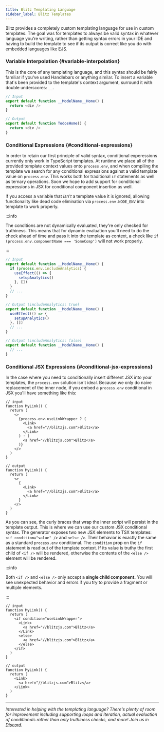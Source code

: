```yaml
---
title: Blitz Templating Language
sidebar_label: Blitz Templates
---
```


Blitz provides a completely custom templating language for use in custom
templates. The goal was for templates to always be valid syntax in
whatever language you're writing, rather than getting syntax errors in
your IDE and having to build the template to see if its output is correct
like you do with embedded languages like EJS.

### Variable Interpolation {#variable-interpolation}

This is the core of any templating language, and this syntax should be
fairly familiar if you've used Handlebars or anything similar. To insert a
variable that's been provided to the template's context argument, surround
it with double underscores: `__`.

```typescript
// Input
export default function __ModelName__Home() {
  return <div />
}

// Output
export default function TodosHome() {
  return <div />
}
```

### Conditional Expressions {#conditional-expressions}

In order to retain our first principle of valid syntax, conditional
experessions currently only work in TypeScript templates. At runtime we
place all of the provided template context values onto `process.env`, and
when compiling the template we search for any conditional expressions
against a valid template value on `process.env`. This works both for
traditional `if` statements as well as ternary operations. Soon we hope to
add support for conditional expressions in JSX for conditional component
insertion as well.

If you access a variable that _isn't_ a template value it is ignored,
allowing functionality like dead code elimination via
`process.env.NODE_ENV` into template to work properly.

:::info

The conditions are not dynamically evaluated, they're only checked for
truthiness. This means that for dynamic evaluation you'll need to do the
check ahead of time and pass it into the template as context, a check like
`if (process.env.componentName === 'SomeComp')` will not work properly.

:::

```typescript
// Input
export default function __ModelName__Home() {
  if (process.env.includeAnalytics) {
    useEffect(() => {
      setupAnalytics()
    }, [])
  }
  // ...
}

// Output (includeAnalytics: true)
export default function __ModelName__Home() {
  useEffect(() => {
    setupAnalytics()
  }, [])
  // ...
}

// Output (includeAnalytics: false)
export default function __ModelName__Home() {
  // ...
}
```

### Conditional JSX Expressions {#conditional-jsx-expressions}

In the case where you need to conditionally insert different JSX into your
templates, the `process.env` solution isn't ideal. Because we only do
naive replacement of the inner node, if you embed a `process.env`
conditional in JSX you'll have something like this:

```tsx
// input
function MyLink() {
  return (
    <>
      {process.env.useLinkWrapper ? (
        <Link>
          <a href="//blitzjs.com">Blitz</a>
        </Link>
      ) : (
        <a href="//blitzjs.com">Blitz</a>
      )}
    </>
  )
}

// output
function MyLink() {
  return (
    <>
      {
        <Link>
          <a href="//blitzjs.com">Blitz</a>
        </Link>
      }
    </>
  )
}
```

As you can see, the curly braces that wrap the inner script will persist
in the template output. This is where we can use our custom JSX
conditional syntax. The generator exposes two new JSX elements to TSX
templates: `<if condition="value" />` and `<else />`. Their behavior is
exactly the same as a standard `process.env` conditional. The `condition`
prop on the `if` statement is read out of the template context. If its
value is truthy the first child of `<if />` will be rendered, otherwise
the contents of the `<else />` element will be rendered.

:::info

Both `<if />` and `<else />` only accept a **single child component.** You
will see unexpected behavior and errors if you try to provide a fragment
or multiple elements.

:::

```tsx
// input
function MyLink() {
  return (
    <if condition="useLinkWrapper">
      <Link>
        <a href="//blitzjs.com">Blitz</a>
      </Link>
      <else>
        <a href="//blitzjs.com">Blitz</a>
      </else>
    </if>
  )
}

// output
function MyLink() {
  return (
    <Link>
      <a href="//blitzjs.com">Blitz</a>
    </Link>
  )
}
```

---

_Interested in helping with the templating language? There's plenty of
room for improvement including supporting loops and iteration, actual
evaluation of conditionals rather than only truthiness checks, and more!
Join us in [Discord](https://discord.blitzjs.com)._
